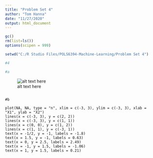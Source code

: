 ```yaml
---
title: "Problem Set 4"
author: "Tom Hanna"
date: "11/27/2020"
output: html_document
---
```


```r


gc()
rm(list=ls())
options(scipen = 999)

setwd("C:/R Studio Files/POLS6394-Machine-Learning/Problem Set 4")

#4

#a

```

![alt text here](sketch.jpg)

```

#b

plot(NA, NA, type = "n", xlim = c(-3, 3), ylim = c(-3, 3), xlab = "X1", ylab = "X2")
lines(x = c(-3, 3), y = c(2, 2))
lines(x = c(-3, 3), y = c(1, 1))
lines(x = c(0, 0), y = c(1, 2))
lines(x = c(1, 1), y = c(-3, 1))
text(x = -1/2, y = -1, labels = -1.8)
text(x = 1.5, y = -1, labels = 0.63)
text(x = 0, y = 2.5, labels = 2.49)
text(x = -1, y = 1.5, labels = -1.06)
text(x = 1, y = 1.5, labels = 0.21)

```


